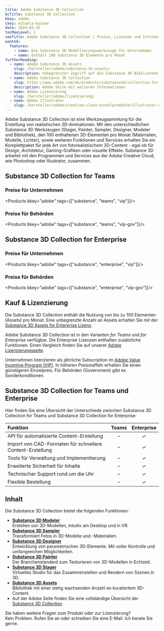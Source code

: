 ```yaml
---
title: Adobe Substance 3D Collection
bcTitle: Substance 3D Collection
bkey: adobe
ckey: mihaela-kochan
date: 2024-03-25
tocMaxLevel: 1
seoTitle: Adobe Substance 3D Collection | Preise, Lizenzen und Informationen
wanted:
  features:
    - name: Die Substance 3D Modellierungswerkzeuge für Unternehmen
    - name: Enthält 100 Substance 3D Elemente pro Monat
furtherReading:
  - name: Adobe Substance 3D Assets
    slug: /hersteller/adobe/substance-3d-assets/
    description: Unbegrenzter Zugriff auf die Substance 3D Bibiliothek
  - name: Adobe Substance 3D Collection
    slug: https://www.adobe.com/de/products/substance3d/collection-for-teams.html
    description: Adobe Seite mit weiteren Informationen
  - name: Adobe Lizenzierung
    slug: /hersteller/adobe/lizenzierung/
  - name: Adobe Illustrator
    slug: /hersteller/adobe/creative-cloud-einzelprodukte/illustrator-cc/
---
```




<Intro>

Adobe Substance 3D Collection ist eine Werkzeugsammlung für die Erstellung von realistischen 3D-Animationen.
Mit den unterschiedlichen Substance 3D Werkzeugen (Stager, Painter, Sampler, Designer, Modeler und Bibliothek), den 100 enthaltenen 3D-Elementen pro Monat (Materialien, Modelle, Lichter),
sowie weiteren Funktionen und Services erhalten Sie ein Komplettpaket für jede Art von fotorealistischem 3D-Content - egal ob für Design, Architektur, Gaming-Grafiken oder visuelle Effekte.
Substance 3D arbeitet mit den Programmen und Services aus der Adobe Creative Cloud, wie Photoshop oder Illustrator, zusammen.


</Intro>

<TOC />



## Substance 3D Collection for Teams

### Preise für Unternehmen

<Products bkey="adobe" tags={["substance", "teams", "vip"]}/>

### Preise für Behörden

<Products bkey="adobe" tags={["substance", "teams", "vip-gov"]}/>



## Substance 3D Collection for Enterprise

### Preise für Unternehmen

<Products bkey="adobe" tags={["substance", "enterprise", "vip"]}/>

### Preise für Behörden

<Products bkey="adobe" tags={["substance", "enterprise", "vip-gov"]}/>


## Kauf & Lizenzierung

Die Substance 3D Collection enthält die Nutzung von bis zu 100 Elementen (Assets) pro Monat.
Eine unbegrenzte Anzahl an Assets erhalten Sie mit der [Substance 3D Assets for Enterprise Lizenz](/hersteller/adobe/substance-3d-assets/).

Adobe Substance 3D Collection ist in den Varianten _for Teams_ und _for Enterprise_ verfügbar. Die Enterprise Lizenzen enthalten zusätzliche Funktionen.
Einen Vergleich finden Sie auf unserer [Adobe Lizenzierungsseite](/hersteller/adobe/lizenzierung/#vip-teams-und-enterprise-lizenzen).

Unternehmen lizenzieren als jährliche Subscription im [Adobe Value Incentive Program (VIP)](/hersteller/adobe/lizenzierung/). In höheren Preisstaffeln erhalten Sie einen günstigeren Einzelpreis.
Für Behörden (Government) gibt es Sonderkonditionen.


## Substance 3D Collection for Teams und Enterprise

Hier finden Sie eine Übersicht der Unterschiede zwischen Substance 3D Collection for Teams und Substance 3D Collection for Enterprise:

|Funktion|Teams|Enterprise|
|:---|:---:|:---:|
|API für automatisierte Content-Erstellung|–|✓|
|Import von CAD-Formaten für schnellere Content-Erstellung|–|✓|
|Tools für Verwaltung und Implementierung|–|✓|
|Erweiterte Sicherheit für Inhalte|–|✓|
|Technischer Support rund um die Uhr|–|✓|
|Flexible Bestellung|–|✓|


## Inhalt

Die Substance 3D Collection bietet die folgenden Funktionen:

<ArrowList>

- **[Substance 3D Modeler](https://www.adobe.com/de/products/substance3d-modeler.html)**<br />
  Erstellen von 3D-Modellen, intuitiv am Desktop und in VR.
- **[Substance 3D Sampler](https://www.adobe.com/de/products/substance3d-sampler.html)**<br />
  Transformiert Fotos in 3D-Modelle und -Materialien.
- **[Substance 3D Designer](https://www.adobe.com/de/products/substance3d-designer.html)**<br />
  Entwicklung von parametrischen 3D-Elemente. Mit voller Kontrolle und umfangreichen Möglichkeiten.
- **[Substance 3D Painter](https://www.adobe.com/de/products/substance3d-painter.html)**<br />
  Der Branchenstandard zum Texturieren von 3D-Modellen in Echtzeit.
- **[Substance 3D Stager](https://www.adobe.com/de/products/substance3d-stager.html)**<br />
  Virtuelles Studio für das Zusammenstellen und Rendern von Szenen in 3D.
- **[Substance 3D Assets](https://www.adobe.com/de/products/substance3d/3d-assets.html)**<br />
  Bibliothek mit einer stetig wachsenden Anzahl an kuratiertem 3D-Content.
- Auf der Adobe Seite finden Sie eine vollständige Übersicht der [Substance 3D Collection](https://www.adobe.com/de/products/substance3d/collection-for-teams.html)

</ArrowList>



<GetInTouch theme="light">

Sie haben weitere Fragen zum Produkt oder zur Lizenzierung?<br />
Kein Problem. Rufen Sie an oder schreiben Sie eine E-Mail. Ich berate Sie gerne.

</GetInTouch>
